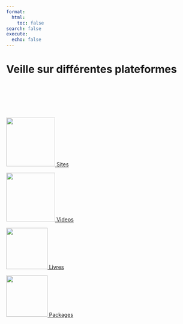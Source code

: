 ```yaml
---
format:
  html:
    toc: false
search: false
execute:
  echo: false
---
```


```{=html}
<style>

  .justify {
    text-align: justify;
  }

</style>
```

# Veille sur différentes plateformes

<br>

<br>

<br>

::: {layout-ncol=4}
<a href="pages_web.html" role="button" class="btn btn-outline-light custom-hover-border">
![](images/site-logo.png){width="130" fig-alt="Site logo."} Sites
</a>

<a href="videos.html" role="button" class="btn btn-outline-light custom-hover-border">
![](images/video-logo.png){width="130" fig-alt="video logo."} Videos
</a>

<a href="livres.html" role="button" class="btn btn-outline-light custom-hover-border">
![](images/livre-logo.png){width="110" fig-alt="Livres logo."} Livres
</a>

<a href="packages.html" role="button" class="btn btn-outline-light custom-hover-border">
![](images/package-logo.png){width="110" fig-alt="Packages logo."} Packages
</a>
:::